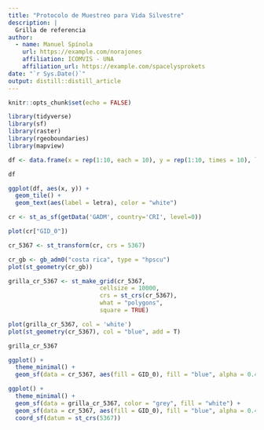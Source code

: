 ```yaml
---
title: "Protocolo de Muestreo para Vida Silvestre"
description: |
  Grilla de referencia
author:
  - name: Manuel Spínola 
    url: https://example.com/norajones
    affiliation: ICOMVIS - UNA
    affiliation_url: https://example.com/spacelysprokets
date: "`r Sys.Date()`"
output: distill::distill_article
---
```


```r
knitr::opts_chunk$set(echo = FALSE)
```

```r
library(tidyverse)
library(sf)
library(raster)
library(rgeoboundaries)
library(mapview)
```


```r
df <- data.frame(x = rep(1:10, each = 10), y = rep(1:10, times = 10), letra = rep(letters[1:25], each =2, times = 2), com = rep(1:4, times = 25))

df
```

```r
ggplot(df, aes(x, y)) +
  geom_tile() +
  geom_text(aes(label = letra), color = "white")
```


```r
cr <- st_as_sf(getData('GADM', country='CRI', level=0))
```

```r
plot(cr["GID_0"])
```

```r
cr_5367 <- st_transform(cr, crs = 5367)
```


```r
cr_gb <- gb_adm0("costa rica", type = "hpscu")
plot(st_geometry(cr_gb))
```


```r
grilla_cr_5367 <- st_make_grid(cr_5367,
                          cellsize = 10000,
                          crs = st_crs(cr_5367),
                          what = "polygons",
                          square = TRUE)
```


```r
plot(grilla_cr_5367, col = 'white')
plot(st_geometry(cr_5367), col = "blue", add = T)
```

```r
grilla_cr_5367
```

```r
ggplot() +
  theme_minimal() +
  geom_sf(data = cr_5367, aes(fill = GID_0), fill = "blue", alpha = 0.4) + coord_sf(datum = st_crs(5367))
```


```r
ggplot() +
  theme_minimal() +
  geom_sf(data = grilla_cr_5367, color = "grey", fill = "white") +
  geom_sf(data = cr_5367, aes(fill = GID_0), fill = "blue", alpha = 0.4) +
  coord_sf(datum = st_crs(5367))
```

```r

```








